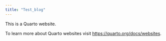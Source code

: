 ```yaml
---
title: "Test_blog"
---
```


This is a Quarto website.

To learn more about Quarto websites visit <https://quarto.org/docs/websites>.
